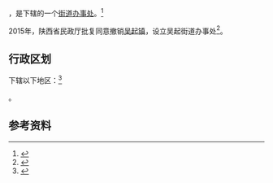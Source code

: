 {{中国乡级行政区|61/06/26/100/000}}

'''{{PAGENAMEBASE}}'''，是{{PRC admin/fullname|61/06/26/100/000|3}}下辖的一个[[街道办事处|街道办事处]]。<ref>{{PRC admin/ref sgc|{{PRC admin/parent|61/06/26/100/000}}}}</ref>

2015年，陕西省民政厅批复同意撤销[[吴起镇|吴起镇]]，设立吴起街道办事处<ref>{{Cite web |url=http://news.xinhuanet.com/local/2015-06/28/c_127959075.htm |title=陕西省民政厅关于陕西省乡镇行政区划调整的公告 |accessdate=2017-09-14 |archive-date=2017-09-13 |archive-url=https://web.archive.org/web/20170913183916/http://news.xinhuanet.com/local/2015-06/28/c_127959075.htm |dead-url=no }}</ref>。

== 行政区划 ==

{{PAGENAMEBASE}}下辖以下地区：<ref>{{PRC admin/ref sgc|61/06/26/100/000}}</ref>

{{PRC admin/children|61/06/26/100/000}}。

== 参考资料 ==

{{reflist}}

{{行政区划小作品}}
{{PRC admin/navcat|61/06/26/100/000}}
